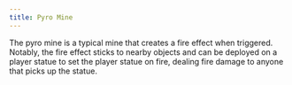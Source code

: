 ```yaml
---
title: Pyro Mine
---
```


The pyro mine is a typical mine that creates a fire effect when triggered.
Notably, the fire effect sticks to nearby objects and can be deployed on a player
statue to set the player statue on fire, dealing fire damage to anyone that picks
up the statue.
